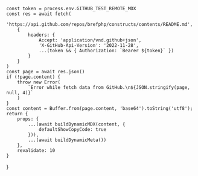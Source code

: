 
    const token = process.env.GITHUB_TEST_REMOTE_MDX
    const res = await fetch(
        'https://api.github.com/repos/brefphp/constructs/contents/README.md',
        {
            headers: {
                Accept: 'application/vnd.github+json',
                'X-GitHub-Api-Version': '2022-11-28',
                ...(token && { Authorization: `Bearer ${token}` })
            }
        }
    )
    const page = await res.json()
    if (!page.content) {
        throw new Error(
            `Error while fetch data from GitHub.\n${JSON.stringify(page, null, 4)}`
        )
    }
    const content = Buffer.from(page.content, 'base64').toString('utf8');
    return {
        props: {
            ...(await buildDynamicMDX(content, {
                defaultShowCopyCode: true
            })),
            ...(await buildDynamicMeta())
        },
        revalidate: 10
    }
}

<RemoteContent />
